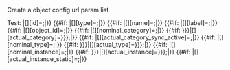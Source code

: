 <noinclude>Create a object config url param list

Test:
{{{{FULLPAGENAME}}
|index=1
|param_name=TestName
|param_type=SomeType
|actual_instance=SomeInstance
}}</noinclude>
<includeonly><!-- 
Shared with other params 
-->{{#if: {{{id|}}}|[{{{index}}}][id]={{{id}}};|}}<!--
-->{{#if: {{{param_type|}}}|[{{{index}}}][type]={{{param_type}}};|}}<!--
-->{{#if: {{{param_name|}}}|[{{{index}}}][name]={{{param_name}}};|}}<!--
-->{{#if: {{{param_label|}}}|[{{{index}}}][label]={{{param_label}}};|}}<!--
-->{{#if: {{{object_id|}}}|[{{{index}}}][object_id]={{{object_id}}};|}}<!--
-->{{#if: {{{nominal_category|}}}|[{{{index}}}][nominal_category]={{{nominal_category}}};|}}<!--
-->{{#if: {{{actual_category|{{{nominal_category|}}}}}}|[{{{index}}}][actual_category]={{{actual_category|{{{nominal_category}}}}}};|}}<!--
-->{{#if: {{{actual_category_sync_active|}}}|[{{{index}}}][actual_category_sync_active]={{{actual_category_sync_active}}};|}}<!--
shared with tools, files
-->{{#if: {{{nominal_type|}}}|[{{{index}}}][nominal_type]={{{nominal_type}}};|}}<!--
-->{{#if: {{{actual_type|{{{nominal_type|}}}}}}|[{{{index}}}][actual_type]={{{actual_type|{{{nominal_type}}}}}};|}}<!--
-->{{#if: {{{nominal_instance|}}}|[{{{index}}}][nominal_instance]={{{nominal_instance}}};|}}<!--
-->{{#if: {{{actual_instance|{{{nominal_instance|}}}}}}|[{{{index}}}][actual_instance]={{{actual_instance|{{{nominal_instance}}}}}};|}}<!--
-->{{#if: {{{actual_instance_static|}}}|[{{{index}}}][actual_instance_static]={{{actual_instance_static}}};|}}<!--
--></includeonly>